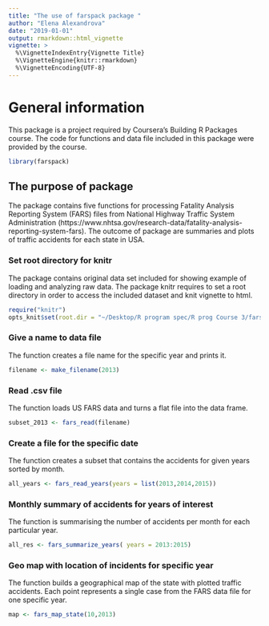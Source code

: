 ```yaml
---
title: "The use of farspack package "
author: "Elena Alexandrova"
date: "2019-01-01"
output: rmarkdown::html_vignette
vignette: >
  %\VignetteIndexEntry{Vignette Title}
  %\VignetteEngine{knitr::rmarkdown}
  %\VignetteEncoding{UTF-8}
---
```

# General information
This package is a project required by Coursera's Building R Packages course. The code for functions and data file included in this package were provided by the course.

```r
library(farspack)
```

## The purpose of package
The package contains five functions for processing Fatality Analysis Reporting System (FARS) files from National Highway Traffic System Administration (https://www.nhtsa.gov/research-data/fatality-analysis-reporting-system-fars). The outcome of package are summaries and plots of traffic accidents for each state in USA.

### Set root directory for knitr
The package contains original data set included for showing example of loading and analyzing raw data. The package knitr requires to set a root directory in order to access the included dataset and knit vignette to html.

```r
require("knitr")
opts_knit$set(root.dir = "~/Desktop/R program spec/R prog Course 3/farspack/inst/extdata")
```

### Give a name to data file
The function creates a file name for the specific year and prints it.

```r
filename <- make_filename(2013)
```

### Read .csv file
The function loads US FARS data and turns a flat file into the data frame.

```r
subset_2013 <- fars_read(filename)
```

### Create a file for the specific date
The function creates a subset that contains the accidents for given years sorted by month.

```r
all_years <- fars_read_years(years = list(2013,2014,2015))
```

### Monthly summary of accidents for years of interest
The function is summarising  the number of accidents per month for each particular year.

```r
all_res <- fars_summarize_years( years = 2013:2015)
```

### Geo map with location of incidents for specific year
The function builds a geographical map of the state with plotted traffic accidents. Each point represents a single case from the FARS data file for one specific year.
```r
map <- fars_map_state(10,2013)
```





